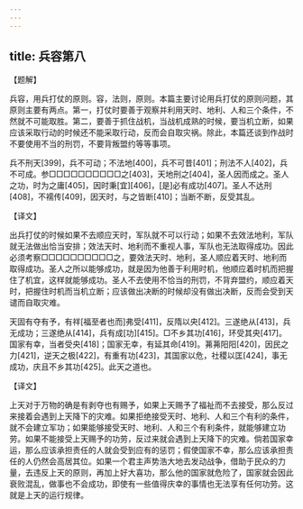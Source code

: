 ```yaml
---
---
---
```

title: 兵容第八
---





【题解】


兵容，用兵打仗的原则。容，法则，原则。本篇主要讨论用兵打仗的原则问题，其原则主要有两点。第一，打仗时要善于观察并利用天时、地利、人和三个条件，不然就不可能取胜。第二，要善于抓住战机，当战机成熟的时候，要当机立断，如果应该采取行动的时候还不能采取行动，反而会自取灾祸。除此，本篇还谈到作战时不要使用不当的刑罚，不要背叛盟约等等事项。


兵不刑天[399]，兵不可动；不法地[400]，兵不可昔[401]；刑法不人[402]，兵不可成。参□□□□□□□□□□之[403]，天地刑之[404]，圣人因而成之。圣人之功，时为之庸[405]，因时秉[宜][406]，[是]必有成功[407]。圣人不达刑[408]，不襦传[409]，因天时，与之皆断[410]；当断不断，反受其乱。


【译文】


出兵打仗的时候如果不去顺应天时，军队就不可以行动；如果不去效法地利，军队就无法做出恰当安排；效法天时、地利而不重视人事，军队也无法取得成功。因此必须考察□□□□□□□□□□之，要效法天时、地利，圣人顺应着天时、地利而取得成功。圣人之所以能够成功，就是因为他善于利用时机，他顺应着时机而把握住了机宜，这样就能够成功。圣人不去使用不恰当的刑罚，不背弃盟约，顺应着天时，把握住时机而当机立断；应该做出决断的时候却没有做出决断，反而会受到天谴而自取灾难。


天固有夺有予，有祥[福至者也而]弗受[411]，反隋以央[412]。三遂绝从[413]，兵无成功；三遂绝从[414]，兵有成[功][415]。□不乡其功[416]，环受其央[417]。国家有幸，当者受央[418]；国家无幸，有延其命[419]。茀茀阳阳[420]，因民之力[421]，逆天之极[422]，有重有功[423]，其国家以危，社稷以匡[424]，事无成功，庆且不乡其功[425]。此天之道也。


【译文】


上天对于万物的确是有剥夺也有赐予，如果上天赐予了福祉而不去接受，那么反过来接着会遇到上天降下的灾难。如果拒绝接受天时、地利、人和三个有利的条件，就不会建立军功；如果能够接受天时、地利、人和三个有利条件，就能够建立功劳。如果不能接受上天赐予的功劳，反过来就会遇到上天降下的灾难。倘若国家幸运，那么应该承担责任的人就会受到应有的惩罚；假使国家不幸，那么应该承担责任的人仍然会高居其位。如果一个君主声势浩大地去发动战争，借助于民众的力量，去违反上天的原则，再加上好大喜功，那么他的国家就危险了，国家就会因此衰败混乱，做事也不会成功，即使有一些值得庆幸的事情也无法享有任何功劳。这就是上天的运行规律。